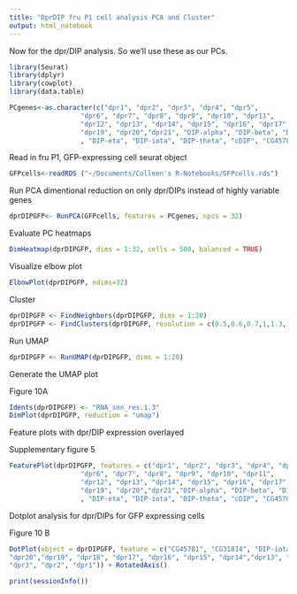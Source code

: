 ```yaml
---
title: "DprDIP fru P1 cell analysis PCA and Cluster"
output: html_notebook
---
```


Now for the dpr/DIP analysis. So we'll use these as our PCs.

```r
library(Seurat)
library(dplyr)
library(cowplot)
library(data.table)
```


```r
PCgenes<-as.character(c("dpr1", "dpr2", "dpr3", "dpr4", "dpr5", 
                  "dpr6", "dpr7", "dpr8", "dpr9", "dpr10", "dpr11", 
                  "dpr12", "dpr13", "dpr14", "dpr15", "dpr16", "dpr17", "dpr18", 
                  "dpr19", "dpr20","dpr21", "DIP-alpha", "DIP-beta", "DIP-gamma", "DIP-delta", "DIP-epsilon", "DIP-zeta"
                  , "DIP-eta", "DIP-iota", "DIP-theta", "cDIP", "CG45781", "CG31814"))
```


Read in fru P1, GFP-expressing cell seurat object

```r
GFPcells<-readRDS ("~/Documents/Colleen's R-Notebooks/GFPcells.rds")
```


Run PCA dimentional reduction on only dpr/DIPs instead of highly variable genes


```r
dprDIPGFP<- RunPCA(GFPcells, features = PCgenes, npcs = 32)
```

Evaluate PC heatmaps
```r
DimHeatmap(dprDIPGFP, dims = 1:32, cells = 500, balanced = TRUE)
```

Visualize elbow plot

```r
ElbowPlot(dprDIPGFP, ndims=32)
```


Cluster
```r
dprDIPGFP <- FindNeighbors(dprDIPGFP, dims = 1:20)
dprDIPGFP <- FindClusters(dprDIPGFP, resolution = c(0.5,0.6,0.7,1,1.3,1.5,1.7,2,2.5))
```

Run UMAP
```r
dprDIPGFP <- RunUMAP(dprDIPGFP, dims = 1:20)
```

Generate the UMAP plot

Figure 10A
```r
Idents(dprDIPGFP) <- "RNA_snn_res.1.3"
DimPlot(dprDIPGFP, reduction = "umap")
```



Feature plots with dpr/DIP expression overlayed

Supplementary figure 5
```r
FeaturePlot(dprDIPGFP, features = c("dpr1", "dpr2", "dpr3", "dpr4", "dpr5", 
                  "dpr6", "dpr7", "dpr8", "dpr9", "dpr10", "dpr11", 
                  "dpr12", "dpr13", "dpr14", "dpr15", "dpr16", "dpr17", "dpr18", 
                  "dpr19", "dpr20","dpr21","DIP-alpha", "DIP-beta", "DIP-gamma", "DIP-delta", "DIP-epsilon", "DIP-zeta"
                  , "DIP-eta", "DIP-iota", "DIP-theta", "cDIP", "CG45781", "CG31814"), cols=c("lightgrey", "purple"))
```

Dotplot analysis for dpr/DIPs for GFP expressing cells

Figure 10 B
```r
DotPlot(object = dprDIPGFP, feature = c("CG45781", "CG31814", "DIP-iota", "DIP-theta", "DIP-eta", "DIP-zeta", "DIP-epsilon", "DIP-delta","DIP-gamma", "DIP-beta", "DIP-alpha", "dpr21", 
"dpr20","dpr19", "dpr18", "dpr17", "dpr16", "dpr15", "dpr14","dpr13", "dpr12", "dpr11", "dpr10", "dpr9", "dpr8", "dpr7", "dpr6", "dpr5", "dpr4",
"dpr3", "dpr2", "dpr1")) + RotatedAxis()
```



```r
print(sessionInfo())
```












